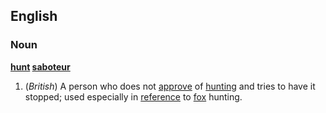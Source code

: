 ==English==
===Noun===
'''[[hunt]] [[saboteur]]'''
# (''British'') A person who does not [[approve]] of [[hunting]] and tries to have it stopped; used especially in [[reference]] to [[fox]] hunting.